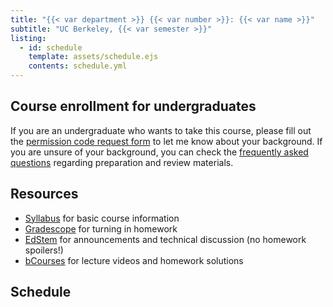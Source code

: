 ```yaml
---
title: "{{< var department >}} {{< var number >}}: {{< var name >}}"
subtitle: "UC Berkeley, {{< var semester >}}"
listing:
  - id: schedule
    template: assets/schedule.ejs
    contents: schedule.yml
---
```



::: callout-important
## Course enrollment for undergraduates

If you are an undergraduate who wants to take this course, please fill out the [permission code request form](https://docs.google.com/forms/d/e/1FAIpQLScn2Uw0Wl5ARzoSqL-MWXW2dC_0gFHisxj0Et94JMdABm7YRg/viewform?usp=header) to let me know about your background. If you are unsure of your background, you can check the [frequently asked questions](faq.qmd) regarding preparation and review materials.
:::

## Resources

-   [Syllabus](syllabus.qmd) for basic course information
-   [Gradescope](https://www.gradescope.com/courses/1052658) for turning in homework
-   [EdStem](https://edstem.org/us/courses/79667/) for announcements and technical discussion (no homework spoilers!)
-   [bCourses](https://bcourses.berkeley.edu/courses/1545213) for lecture videos and homework solutions

## Schedule

::: {#schedule}
:::
